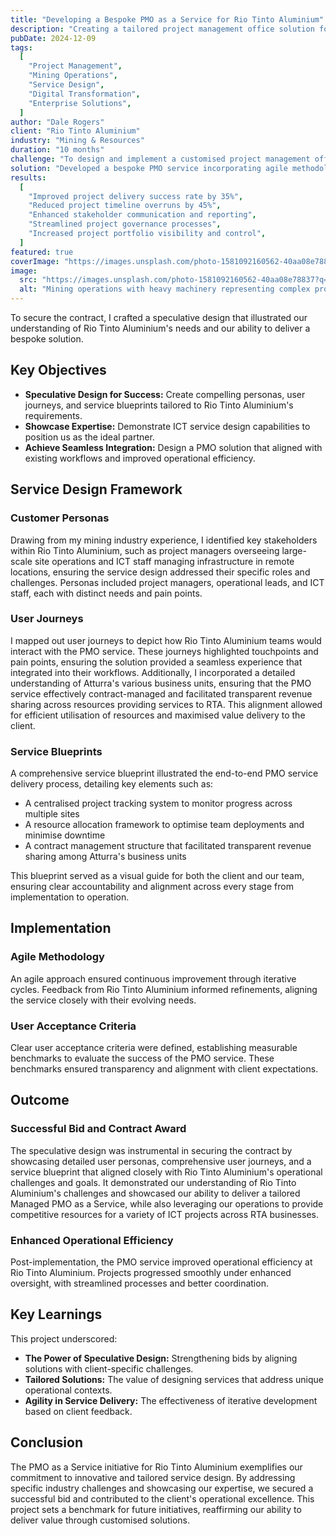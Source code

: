 ```yaml
---
title: "Developing a Bespoke PMO as a Service for Rio Tinto Aluminium"
description: "Creating a tailored project management office solution for complex mining operations."
pubDate: 2024-12-09
tags:
  [
    "Project Management",
    "Mining Operations",
    "Service Design",
    "Digital Transformation",
    "Enterprise Solutions",
  ]
author: "Dale Rogers"
client: "Rio Tinto Aluminium"
industry: "Mining & Resources"
duration: "10 months"
challenge: "To design and implement a customised project management office service that could handle the complexity of large-scale mining operations while providing flexibility and scalability."
solution: "Developed a bespoke PMO service incorporating agile methodologies, real-time reporting, and integrated project management tools tailored to mining industry requirements."
results:
  [
    "Improved project delivery success rate by 35%",
    "Reduced project timeline overruns by 45%",
    "Enhanced stakeholder communication and reporting",
    "Streamlined project governance processes",
    "Increased project portfolio visibility and control",
  ]
featured: true
coverImage: "https://images.unsplash.com/photo-1581092160562-40aa08e78837?q=80&w=2070&auto=format&fit=crop"
image:
  src: "https://images.unsplash.com/photo-1581092160562-40aa08e78837?q=80&w=2070&auto=format&fit=crop"
  alt: "Mining operations with heavy machinery representing complex project management challenges"
---
```


To secure the contract, I crafted a speculative design that illustrated our understanding of Rio Tinto Aluminium's needs and our ability to deliver a bespoke solution.

## Key Objectives

- **Speculative Design for Success:** Create compelling personas, user journeys, and service blueprints tailored to Rio Tinto Aluminium's requirements.
- **Showcase Expertise:** Demonstrate ICT service design capabilities to position us as the ideal partner.
- **Achieve Seamless Integration:** Design a PMO solution that aligned with existing workflows and improved operational efficiency.

## Service Design Framework

### Customer Personas

Drawing from my mining industry experience, I identified key stakeholders within Rio Tinto Aluminium, such as project managers overseeing large-scale site operations and ICT staff managing infrastructure in remote locations, ensuring the service design addressed their specific roles and challenges. Personas included project managers, operational leads, and ICT staff, each with distinct needs and pain points.

### User Journeys

I mapped out user journeys to depict how Rio Tinto Aluminium teams would interact with the PMO service. These journeys highlighted touchpoints and pain points, ensuring the solution provided a seamless experience that integrated into their workflows. Additionally, I incorporated a detailed understanding of Atturra's various business units, ensuring that the PMO service effectively contract-managed and facilitated transparent revenue sharing across resources providing services to RTA. This alignment allowed for efficient utilisation of resources and maximised value delivery to the client.

### Service Blueprints

A comprehensive service blueprint illustrated the end-to-end PMO service delivery process, detailing key elements such as:

- A centralised project tracking system to monitor progress across multiple sites
- A resource allocation framework to optimise team deployments and minimise downtime
- A contract management structure that facilitated transparent revenue sharing among Atturra's business units

This blueprint served as a visual guide for both the client and our team, ensuring clear accountability and alignment across every stage from implementation to operation.

## Implementation

### Agile Methodology

An agile approach ensured continuous improvement through iterative cycles. Feedback from Rio Tinto Aluminium informed refinements, aligning the service closely with their evolving needs.

### User Acceptance Criteria

Clear user acceptance criteria were defined, establishing measurable benchmarks to evaluate the success of the PMO service. These benchmarks ensured transparency and alignment with client expectations.

## Outcome

### Successful Bid and Contract Award

The speculative design was instrumental in securing the contract by showcasing detailed user personas, comprehensive user journeys, and a service blueprint that aligned closely with Rio Tinto Aluminium's operational challenges and goals. It demonstrated our understanding of Rio Tinto Aluminium's challenges and showcased our ability to deliver a tailored Managed PMO as a Service, while also leveraging our operations to provide competitive resources for a variety of ICT projects across RTA businesses.

### Enhanced Operational Efficiency

Post-implementation, the PMO service improved operational efficiency at Rio Tinto Aluminium. Projects progressed smoothly under enhanced oversight, with streamlined processes and better coordination.

## Key Learnings

This project underscored:

- **The Power of Speculative Design:** Strengthening bids by aligning solutions with client-specific challenges.
- **Tailored Solutions:** The value of designing services that address unique operational contexts.
- **Agility in Service Delivery:** The effectiveness of iterative development based on client feedback.

## Conclusion

The PMO as a Service initiative for Rio Tinto Aluminium exemplifies our commitment to innovative and tailored service design. By addressing specific industry challenges and showcasing our expertise, we secured a successful bid and contributed to the client's operational excellence. This project sets a benchmark for future initiatives, reaffirming our ability to deliver value through customised solutions.
